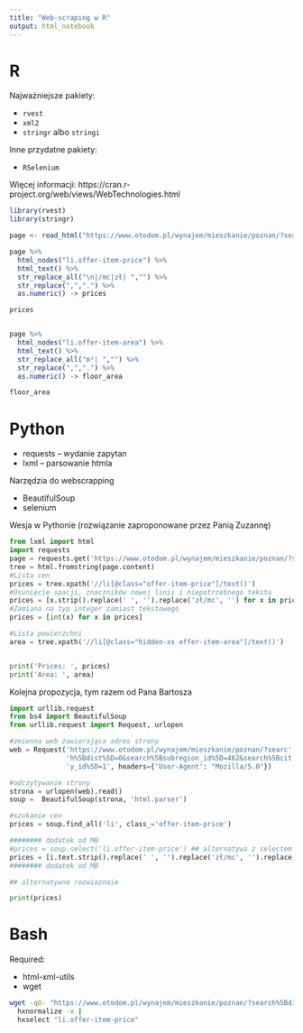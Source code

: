```yaml
---
title: "Web-scraping w R"
output: html_notebook
---
```



# R 

Najważniejsze pakiety:

+ `rvest`
+ `xml2`
+ `stringr` albo `stringi`

Inne przydatne pakiety:

+ `RSelenium`

Więcej informacji: https://cran.r-project.org/web/views/WebTechnologies.html


```r
library(rvest)
library(stringr)

page <- read_html("https://www.otodom.pl/wynajem/mieszkanie/poznan/?search%5Bdist%5D=0&search%5Bsubregion_id%5D=462&search%5Bcity_id%5D=1")

page %>%
  html_nodes("li.offer-item-price") %>%
  html_text() %>%
  str_replace_all("\n|/mc|zł| ","") %>%
  str_replace(",",".") %>%
  as.numeric() -> prices

prices


page %>%
  html_nodes("li.offer-item-area") %>%
  html_text() %>%
  str_replace_all("m²| ","") %>%
  str_replace(",",".") %>%
  as.numeric() -> floor_area

floor_area
```


# Python

+ requests -- wydanie zapytan
+ lxml -- parsowanie htmla

Narzędzia do webscrapping

+ BeautifulSoup 
+ selenium



Wesja w Pythonie (rozwiązanie zaproponowane przez Panią Zuzannę)

```python
from lxml import html
import requests
page = requests.get('https://www.otodom.pl/wynajem/mieszkanie/poznan/?search%5Bdist%5D=0&search%5Bsubregion_id%5D=462&search%5Bcity_id%5D=1')
tree = html.fromstring(page.content)
#Lista cen
prices = tree.xpath('//li[@class="offer-item-price"]/text()')
#Usunięcie spacji, znaczników nowej linii i niepotrzebnego tekstu
prices = [x.strip().replace(' ', '').replace('zł/mc', '') for x in prices]
#Zamiana na typ integer zamiast tekstowego
prices = [int(x) for x in prices]

#Lista powierzchni
area = tree.xpath('//li[@class="hidden-xs offer-item-area"]/text()')


print('Prices: ', prices)
print('Area: ', area)
```

Kolejna propozycja, tym razem od Pana Bartosza

```python
import urllib.request
from bs4 import BeautifulSoup
from urllib.request import Request, urlopen

#zmienna web zawierająca adres strony
web = Request('https://www.otodom.pl/wynajem/mieszkanie/poznan/?searc'
              'h%5Bdist%5D=0&search%5Bsubregion_id%5D=462&search%5Bcit'
              'y_id%5D=1', headers={'User-Agent': "Mozilla/5.0"})

#odczytywanie strony
strona = urlopen(web).read()
soup =  BeautifulSoup(strona, 'html.parser')

#szukanie cen
prices = soup.find_all('li', class_='offer-item-price')

######## dodatek od MB
#prices = soup.select('li.offer-item-price') ## alternatywa z selectem i css
prices = [i.text.strip().replace(' ', '').replace('zł/mc', '').replace(',', '.') for i in prices]
######## dodatek od MB

## alternatywne rozwiaznaie

print(prices)
```

# Bash

Required: 

+ html-xml-utils
+ wget

```bash
wget -qO- "https://www.otodom.pl/wynajem/mieszkanie/poznan/?search%5Bdist%5D=0&search%5Bsubregion_id%5D=462&search%5Bcity_id%5D=1" | 
  hxnormalize -x | 
  hxselect "li.offer-item-price"
```

